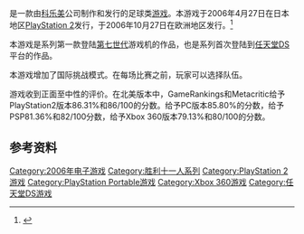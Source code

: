 {{NoteTA
| G1=Games
}}

{{vgname|世界足球 胜利十一人10|ja=ワールドサッカーウイニングイレブン10|en=Pro Evolution Soccer 6|diff=yes}}是一款由[[科乐美|科乐美]]公司制作和发行的足球类[[游戏|游戏]]。本游戏于2006年4月27日在日本地区[[PlayStation_2|PlayStation 2]]发行，于2006年10月27日在欧洲地区发行。<ref name="gamefaqs">{{cite web| url = http://www.gamefaqs.com/ps2/932319-winning-eleven-pro-evolution-soccer-2007/data| title = Release information| publisher = [[GameFAQs|GameFAQs]]| date = | accessdate = 2016-02-26| archive-date = 2017-02-20| archive-url = https://web.archive.org/web/20170220171102/https://www.gamefaqs.com/ps2/932319-winning-eleven-pro-evolution-soccer-2007/data}}</ref>

本游戏是系列第一款登陆[[遊戲機歷史_(第七世代)|第七世代]]游戏机的作品，也是系列首次登陆到[[任天堂DS|任天堂DS]]平台的作品。

本游戏增加了国际挑战模式。在每场比赛之前，玩家可以选择队伍。

游戏收到正面至中性的评价。在北美版本中，GameRankings和Metacritic给予PlayStation2版本86.31%和86/100的分数。给予PC版本85.80%的分数，给予PSP81.36%和82/100分数，给予Xbox 360版本79.13%和80/100的分数。

== 参考资料 ==
{{Reflist}}

{{胜利十一人系列}}

{{DEFAULTSORT:World Soccer Winning Eleven 10}}
[[Category:2006年电子游戏|Category:2006年电子游戏]]
[[Category:胜利十一人系列|Category:胜利十一人系列]]
[[Category:PlayStation_2游戏|Category:PlayStation 2游戏]]
[[Category:PlayStation_Portable游戏|Category:PlayStation Portable游戏]]
[[Category:Xbox_360游戏|Category:Xbox 360游戏]]
[[Category:任天堂DS游戏|Category:任天堂DS游戏]]

{{sports-videogame-stub}}
{{konami-stub}}